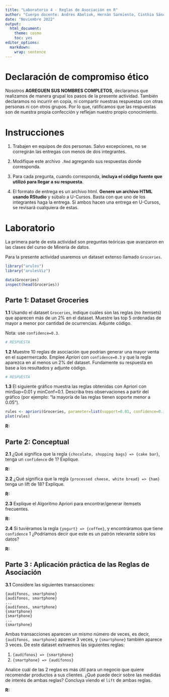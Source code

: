 ```yaml
---
title: "Laboratorio 4 - Reglas de Asociación en R"
author: "Cuerpo docente: Andres Abeliuk, Hernán Sarmiento, Cinthia Sánchez, Jorge Ortiz"
date: "Noviembre 2022"
output: 
  html_document: 
    theme: cosmo
    toc: yes
editor_options: 
  markdown: 
    wrap: sentence
---
```


# Declaración de compromiso ético

Nosotros **AGREGUEN SUS NOMBRES COMPLETOS**, declaramos que realizamos de manera grupal los pasos de la presente actividad.
También declaramos no incurrir en copia, ni compartir nuestras respuestas con otras personas ni con otros grupos.
Por lo que, ratificamos que las respuestas son de nuestra propia confección y reflejan nuestro propio conocimiento.

# Instrucciones

1.  Trabajen en equipos de dos personas.
    Salvo excepciones, no se corregirán las entregas con menos de dos integrantes.

2.  Modifique este archivo `.Rmd` agregando sus respuestas donde corresponda.

3.  Para cada pregunta, cuando corresponda, **incluya el código fuente que utilizó para llegar a su respuesta**.

4.  El formato de entrega es un archivo html.
    **Genere un archivo HTML usando RStudio** y súbalo a U-Cursos.
    Basta con que uno de los integrantes haga la entrega.
    Si ambos hacen una entrega en U-Cursos, se revisará cualquiera de estas.

# Laboratorio

La primera parte de esta actividad son preguntas teóricas que avanzaron en las clases del curso de Minería de datos.

Para la presente actividad usaremos un dataset extenso llamado `Groceries`.

```r
library("arules")
library("arulesViz")

data(Groceries)
inspect(head(Groceries))
```

## Parte 1: Dataset Groceries

**1.1** Usando el dataset `Groceries`, indique cuáles son las reglas (no itemsets) que aparecen más de un 2% en el dataset.
Muestre las top 5 ordenadas de mayor a menor por cantidad de ocurrencias.
Adjunte código.

Nota: use `confidence=0.3`.

```r
# RESPUESTA

```

**1.2** Muestre 10 reglas de asociación que podrían generar una mayor venta en el supermercado.
Emplee *Apriori* con `confidence=0.3` y que la regla aparezca en al menos un 2% del dataset.
Fundamente su respuesta en base a los resultados y adjunte código.

```r
# RESPUESTA

```

**1.3** El siguiente gráfico muestra las reglas obtenidas con Apriori con minSup=0.01 y minConf=0.1.
Describa tres observaciones a partir del gráfico (por ejemplo: "la mayoría de las reglas tienen soporte menor a 0.05").

```r
rules <- apriori(Groceries, parameter=list(support=0.01, confidence=0.1))
plot(rules)
```

**R:**

## Parte 2: Conceptual

**2.1** ¿Qué significa que la regla `{chocolate, shopping bags} => {cake bar}`, tenga un `confidence` de $1$?
Explique.

**R:**

**2.2** ¿Qué significa que la regla `{processed cheese, white bread} => {ham}` tenga un lift de $18$?
Explique.

**R:**

**2.3** Explique el Algoritmo Apriori para encontrar/generar itemsets frecuentes.

**R:**

**2.4** Si tuviéramos la regla `{yogurt} => {coffee}`, y encontráramos que tiene `confidence` 1 ¿Podríamos decir que este es un patrón relevante sobre los datos?

**R:**

## Parte 3 : Aplicación práctica de las Reglas de Asociación

**3.1** Considere las siguientes transacciones:

    {audífonos, smartphone}
    {audífonos, smartphone}
    ...
    {audífonos, smartphone}
    {smartphone}
    {smartphone}
    ...
    {smartphone}

Ambas transacciones aparecen un mismo número de veces, es decir, `{audífonos, smartphone}` aparece 3 veces, y `{smartphone}` también aparece 3 veces.
De este dataset extraemos las siguientes reglas:

1.  `{audífonos} => {smartphone}`
2.  `{smartphone} => {audífonos}`

Analice cuál de las 2 reglas es más útil para un negocio que quiere recomendar productos a sus clientes.
¿Qué puede decir sobre las medidas de interés de ambas reglas?
Concluya viendo el `lift` de ambas reglas.

**R:**
